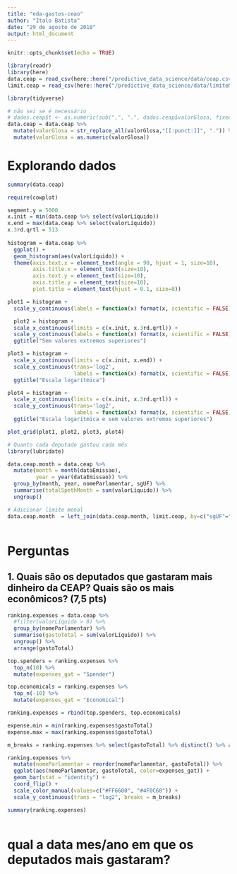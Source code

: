 ```yaml
---
title: "eda-gastos-ceao"
author: "Italo Batista"
date: "29 de agosto de 2018"
output: html_document
---
```


```r
knitr::opts_chunk$set(echo = TRUE)
```

```r
library(readr)
library(here)
data.ceap = read_csv(here::here("/predictive_data_science/data/ceap.csv"))
limit.ceap = read_csv(here::here("/predictive_data_science/data/limiteMensalCEAP.csv"))
```

```r
library(tidyverse)

# não sei se é necessário
# dados.ceap$t <- as.numeric(sub(",", ".", dados.ceap$valorGlosa, fixed = TRUE)) 
data.ceap = data.ceap %>%
  mutate(valorGlosa = str_replace_all(valorGlosa,"[[:punct:]]", ".")) %>%
  mutate(valorGlosa = as.numeric(valorGlosa)) 
```

# Explorando dados

```r
summary(data.ceap)
```

```r
require(cowplot)

segment.y = 5000
x.init = min(data.ceap %>% select(valorLíquido))
x.end = max(data.ceap %>% select(valorLíquido))
x.3rd.qrtl = 513
  
histogram = data.ceap %>%
  ggplot() +
  geom_histogram(aes(valorLíquido)) +
  theme(axis.text.x = element_text(angle = 90, hjust = 1, size=10),
        axis.title.x = element_text(size=10),
        axis.text.y = element_text(size=10),
        axis.title.y = element_text(size=10),
        plot.title = element_text(hjust = 0.1, size=8))

plot1 = histogram +
  scale_y_continuous(labels = function(x) format(x, scientific = FALSE))

  plot2 = histogram +
  scale_x_continuous(limits = c(x.init, x.3rd.qrtl)) +
  scale_y_continuous(labels = function(x) format(x, scientific = FALSE)) +
  ggtitle("Sem valores extremos superiores")

plot3 = histogram +
  scale_x_continuous(limits = c(x.init, x.end)) +
  scale_y_continuous(trans='log2',
                     labels = function(x) format(x, scientific = FALSE)) +
  ggtitle("Escala logarítmica")

plot4 = histogram +
  scale_x_continuous(limits = c(x.init, x.3rd.qrtl)) +
  scale_y_continuous(trans='log2',
                     labels = function(x) format(x, scientific = FALSE)) +
  ggtitle("Escala logarítmica e sem valores extremos superiores")

plot_grid(plot1, plot2, plot3, plot4)
```

```r
# Quanto cada deputado gastou cada mês
library(lubridate)

data.ceap.month = data.ceap %>%
  mutate(month = month(dataEmissao),
         year = year(dataEmissao)) %>%
  group_by(month, year, nomeParlamentar, sgUF) %>%
  summarise(totalSpethMonth = sum(valorLíquido)) %>%
  ungroup()
```

```r
# Adicionar limite menal
data.ceap.month  = left_join(data.ceap.month, limit.ceap, by=c("sgUF"="UF"))
```

```r

```

# Perguntas

## 1. Quais são os deputados que gastaram mais dinheiro da CEAP? Quais são os mais econômicos? (7,5 pts)

```r
ranking.expenses = data.ceap %>%
  #filter(valorLíquido > 0) %>%
  group_by(nomeParlamentar) %>%
  summarise(gastoTotal = sum(valorLíquido)) %>%
  ungroup() %>%
  arrange(gastoTotal)

top.spenders = ranking.expenses %>%
  top_n(10) %>%
  mutate(expenses_gat = "Spender")

top.economicals = ranking.expenses %>%
  top_n(-10) %>%
  mutate(expenses_gat = "Economical")

ranking.expenses = rbind(top.spenders, top.economicals)
```

```r
expense.min = min(ranking.expenses$gastoTotal)
expense.max = max(ranking.expenses$gastoTotal)

m_breaks = ranking.expenses %>% select(gastoTotal) %>% distinct() %>% as.list()

ranking.expenses %>%
  mutate(nomeParlamentar = reorder(nomeParlamentar, gastoTotal)) %>%
  ggplot(aes(nomeParlamentar, gastoTotal, color=expenses_gat)) +
  geom_bar(stat = "identity") +
  coord_flip() +
  scale_color_manual(values=c("#FF6600", "#4F0C68")) +
  scale_y_continuous(trans = "log2", breaks = m_breaks)
```

```r
summary(ranking.expenses)
```

```r

```

# qual a data mes/ano em que os deputados mais gastaram?